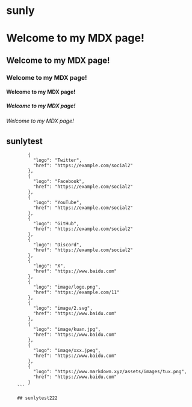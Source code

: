 # sunly







# Welcome to my MDX page!
## Welcome to my MDX page!
### Welcome to my MDX page!
#### Welcome to my MDX page!
##### Welcome to my MDX page!
###### Welcome to my MDX page!



## sunlytest


```
        {
          "logo": "Twitter",
          "href": "https://example.com/social2"
        },
        {
          "logo": "Facebook",
          "href": "https://example.com/social2"
        },
        {
          "logo": "YouTube",
          "href": "https://example.com/social2"
        },
        {
          "logo": "GitHub",
          "href": "https://example.com/social2"
        },
        {
          "logo": "Discord",
          "href": "https://example.com/social2"
        },
        {
          "logo": "X",
          "href": "https://www.baidu.com"
        },
        {
          "logo": "image/logo.png",
          "href": "https://example.com/11"
        },
        {
          "logo": "image/2.svg",
          "href": "https://www.baidu.com"
        },
        {
          "logo": "image/kuan.jpg",
          "href": "https://www.baidu.com"
        },
        {
          "logo": "image/xxx.jpeg",
          "href": "https://www.baidu.com"
        },
        {
          "logo": "https://www.markdown.xyz/assets/images/tux.png",
          "href": "https://www.baidu.com"
        }
    ```

    ## sunlytest222
